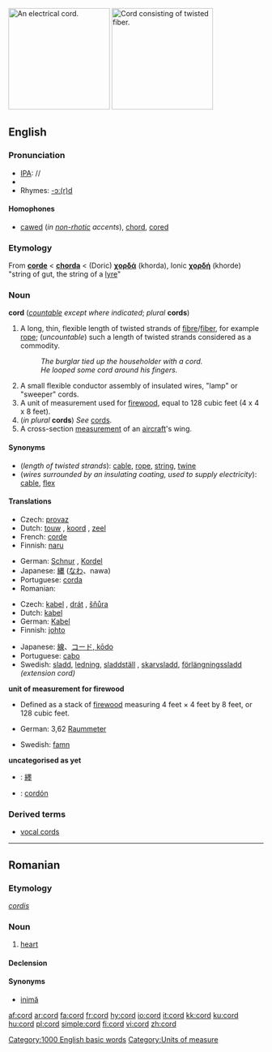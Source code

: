 {{wikipedia|dab=cord}}
[[Image:Verlengsnoer (Extension cord).jpg|thumb|200px|right|An electrical cord.]]
[[Image:Rope.jpg|thumb|200px|right|Cord consisting of twisted fiber.]]
==English==

===Pronunciation===
*[[IPA]]: /{{IPAchar|kɔː(r)d}}/
*{{audio|en-us-cord.ogg|Audio (US)}}
*Rhymes: [[Rhymes:English:-ɔː(r)d|-ɔː(r)d]]

====Homophones====
*[[caw]]ed (''in [[non-rhotic]] accents''), [[chord]], [[core]]d

===Etymology===
From {{OF.}} '''[[corde]]''' < {{L.}} '''[[chorda]]''' < {{AGr.}} (Doric) '''[[χορδά]]''' (khorda), Ionic '''[[χορδή]]''' (khorde) "string of gut, the string of a [[lyre]]"

===Noun===
'''cord''' (''[[countable]] except where indicated''; ''plural'' '''cords''')

# A long, thin, flexible length of twisted strands of [[fibre]]/[[fiber]], for example [[rope]]; (''uncountable'') such a length of twisted strands considered as a commodity.
#:''The burglar tied up the householder with a cord.''
#:''He looped some cord around his fingers.''
# A small flexible conductor assembly of insulated wires, "lamp" or "sweeper" cords.
# A unit of measurement used for [[firewood]], equal to 128 cubic feet (4 x 4 x 8 feet).
# (''in plural'' '''cords''') ''See'' [[cords]].
# A cross-section [[measurement]] of an [[aircraft]]'s wing.
<!--Move this to separate pages for "full cord" and "bush cord"  A full cord, or colloquially "bush cord"--> <!-- at least in Canada --> <!-- of stacked wood is 8 by 4 by 4 feet (39 m&sup3;).-->

====Synonyms====

*(''length of twisted strands''): [[cable]], [[rope]], [[string]], [[twine]]
*(''wires surrounded by an insulating coating, used to supply electricity''): [[cable]], [[flex]]

====Translations====

{{trans-top|length of twisted strands}}
*Czech: [[provaz]] {{m}}
*Dutch: [[touw]] {{n}}, [[koord]] {{f}}, [[zeel]] {{n}}
*French: [[corde]] {{f}}
*Finnish: [[naru]]
{{trans-mid}}
*German: [[Schnur]] {{f}}, [[Kordel]] {{f}} {{italbrac|fine rope for dresses or as barrier in museum}}
*Japanese: [[縄]] ([[なわ]]、nawa)
*Portuguese: [[corda]] {{f}}
*Romanian: {{trad|ro|cordon}}
{{trans-bottom}}

{{trans-top|wires surrounded by a coating, used to supply electricity}}
*Czech: [[kabel]] {{m}}, [[drát]] {{m}}, [[šňůra]] {{f}}
*Dutch: [[kabel]] {{n}}
*German: [[Kabel]] {{n}}
*Finnish: [[johto]]
{{trans-mid}}
*Japanese: [[線]]、[[コード, kōdo]]
*Portuguese: [[cabo]] {{m}}
*Swedish: [[sladd]], [[ledning]], [[sladdställ]]<!-- (any type of [[connector]] at both ends mandatory)-->, [[skarvsladd]], [[förlängningssladd]] ''(extension cord)''
{{trans-bottom}}

'''unit of measurement for firewood'''
* Defined as a stack of [[firewood]] measuring 4 feet × 4 feet by 8 feet, or 128 cubic feet.
{{top}}
*German: 3,62 [[Raummeter]] {{m}}
{{mid}}
*Swedish: [[famn]]<!-- (width one swedish fathom, various heights and depths making, [[norrlandsfamn]], [[skogsfamn]] and other ''famn'' versions, now all obsolete. Today firewood is traded by [[kubikmeter]] (''cubic meter'') -->
{{bottom}}

'''uncategorised as yet'''
{{checktrans}}
*{{ttbc|CJKV Characters}}: [[纆]]
*{{ttbc|Spanish}}: [[cordón]]

===Derived terms===
*[[vocal cords]]

[[Category:1000 English basic words]]
[[Category:Units of measure]]

----

==Romanian==

===Etymology===
{{L.|ro}} ''[[cordis]]''

===Noun===
{{ro-noun|gend=m|pl=corduri}}

# {{anatomy|lang=ro}} [[heart]]

====Declension====
{{ro-noun-n|pl=corduri|def=cordul}}

====Synonyms====
*[[inimă]]

[[af:cord]]
[[ar:cord]]
[[fa:cord]]
[[fr:cord]]
[[hy:cord]]
[[io:cord]]
[[it:cord]]
[[kk:cord]]
[[ku:cord]]
[[hu:cord]]
[[pl:cord]]
[[simple:cord]]
[[fi:cord]]
[[vi:cord]]
[[zh:cord]]